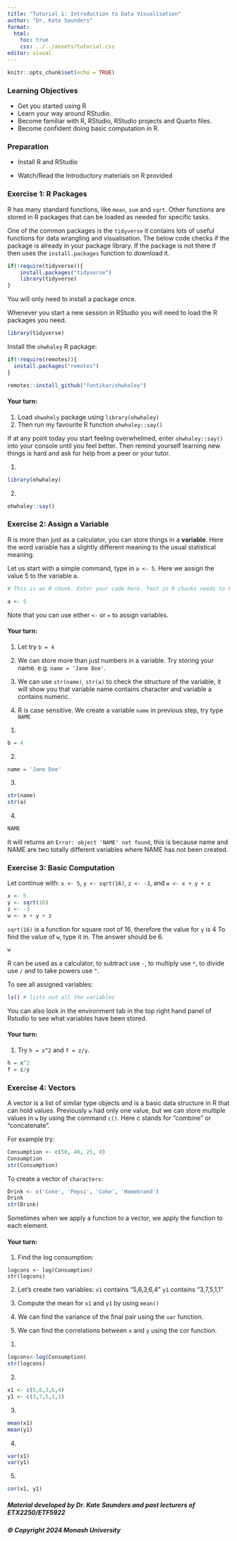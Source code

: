 ```yaml
---
title: "Tutorial 1: Introduction to Data Visualisation"
author: "Dr. Kate Saunders"
format: 
  html:
    toc: true
    css: ../../assets/tutorial.css
editor: visual
---
```


```r
knitr::opts_chunk$set(echo = TRUE)
```

### Learning Objectives

-   Get you started using R
-   Learn your way around RStudio.
-   Become familiar with R, RStudio, RStudio projects and Quarto files.
-   Become confident doing basic computation in R.

### Preparation

-   Install R and RStudio

-   Watch/Read the Introductory materials on R provided

### Exercise 1: R Packages

R has many standard functions, like `mean`, `sum` and `sqrt`. Other functions are stored in R packages that can be loaded as needed for specific tasks.

One of the common packages is the `tidyverse` it contains lots of useful functions for data wrangling and visualisation. The below code checks if the package is already in your package library. If the package is not there if then uses the `install.packages` function to download it.

```r
if(!require(tidyverse)){
    install.packages("tidyverse")
    library(tidyverse)
}
```

You will only need to install a package once.

Whenever you start a new session in RStudio you will need to load the R packages you need.

```r
library(tidyverse)
```

Install the `ohwhaley` R package:

```r
if(!require(remotes)){
  install.packages("remotes")
}
```

```r
remotes::install_github("fontikar/ohwhaley")
```

#### Your turn:

1.  Load `ohwahely` package using `library(ohwhaley)`
2.  Then run my favourite R function `ohwhaley::say()`

If at any point today you start feeling overwhelmed, enter `ohwhaley::say()` into your console until you feel better. Then remind yourself learning new things is hard and ask for help from a peer or your tutor.

::: {.callout-note collapse="true" title="Solutions" icon="false"}
1.  

```r
library(ohwhaley)
```

2.  

```r
ohwhaley::say()
```
:::

### Exercise 2: Assign a Variable

R is more than just as a calculator, you can store things in a **variable**. Here the word variable has a slightly different meaning to the usual statistical meaning.

Let us start with a simple command, type in `a <- 5`. Here we assign the value 5 to the variable a.

```r
# This is an R chunk. Enter your code here. Text in R chunks needs to be prefaced with a # so that R knows it is not code. You can run this chunk by pressing the green arrow on the top right hand area of the shaded area. You can also press CTRL+Enter (PC) or CMD + Enter (Mac) with your curser on the relevant line.

a <- 5
```

Note that you can use either `<-` or `=` to assign variables.

#### Your turn:

1.  Let try `b = 4`

2.  We can store more than just numbers in a variable. Try storing your name. e.g. `name = 'Jane Doe'`.

3.  We can use `str(name)`, `str(a)` to check the structure of the variable, it will show you that variable name contains character and variable a contains numeric.

4.  R is case sensitive. We create a variable `name` in previous step, try type `NAME`

::: {.callout-note collapse="true" title="Solutions" icon="false"}
1.  

```r
b = 4
```

2.  

```r
name = 'Jane Doe'
```

3.  

```r
str(name)
str(a)
```

4.  

```r
NAME
```

It will returns an `Error: object 'NAME' not found`, this is because name and NAME are two totally different variables where NAME has not been created.
:::

### Exercise 3: Basic Computation

Let continue with: `x <- 5`, `y <- sqrt(16)`, `z <- -3`, and `w <- x + y + z`

```r
x <- 5 
y <- sqrt(16)
z <- -3
w <- x + y + z
```

`sqrt(16)` is a function for square root of 16, therefore the value for `y` is 4 To find the value of `w`, type it in. The answer should be 6.

```r
w
```

R can be used as a calculator, to subtract use `-`, to multiply use `*`, to divide use `/` and to take powers use `^`.

To see all assigned variables:

```r
ls() # lists out all the variables
```

You can also look in the environment tab in the top right hand panel of Rstudio to see what variables have been stored.

#### Your turn:

1.  Try `h = x^2` and `f = z/y`.

::: {.callout-note collapse="true" title="Solutions" icon="false"}
```r
h = x^2
f = z/y
```
:::

### Exercise 4: Vectors

A vector is a list of similar type objects and is a basic data structure in R that can hold values. Previously `w` had only one value, but we can store multiple values in `w` by using the command `c()`. Here c stands for “combine” or “concatenate”.

For example try:

```r
Consumption <- c(50, 40, 25, 0)
Consumption
str(Consumption)
```

To create a vector of `characters`:

```r
Drink <- c('Coke', 'Pepsi', 'Coke', 'Homebrand')
Drink
str(Drink)
```

Sometimes when we apply a function to a vector, we apply the function to each element.

#### Your turn:

1.  Find the log consumption:

`logcons <- log(Consumption)`\
`str(logcons)`

2.  Let's create two variables: `x1` contains "5,6,3,6,4" `y1` contains "3,7,5,1,1"

3.  Compute the mean for `x1` and `y1` by using `mean()`

4.  We can find the variance of the final pair using the `var` function.

5.  We can find the correlations between `x` and `y` using the cor function.

::: {.callout-note collapse="true" title="Solutions" icon="false"}
1.  

```r
logcons<-log(Consumption)
str(logcons)
```

2.  

```r
x1 <- c(5,6,3,6,4)
y1 <- c(3,7,5,1,1)
```

3.  

```r
mean(x1)
mean(y1)
```

4.  

```r
var(x1)
var(y1)
```

5.  

```r
cor(x1, y1)
```
:::

##### Material developed by Dr. Kate Saunders and past lecturers of ETX2250/ETF5922

##### © Copyright 2024 Monash University
